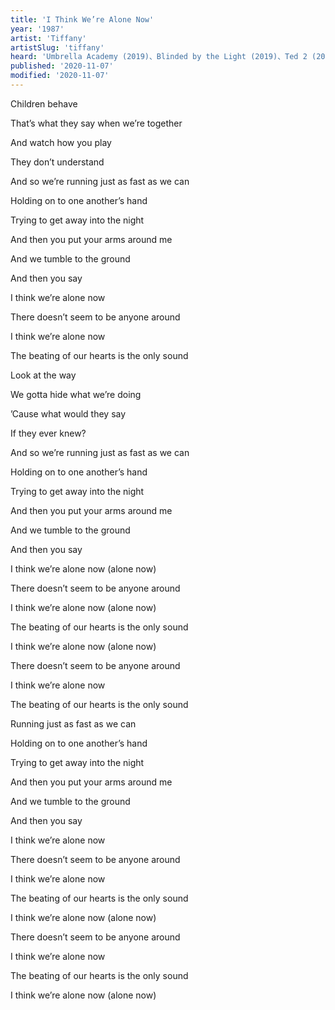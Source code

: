 ```yaml
---
title: 'I Think We’re Alone Now'
year: '1987'
artist: 'Tiffany'
artistSlug: 'tiffany'
heard: 'Umbrella Academy (2019)、Blinded by the Light (2019)、Ted 2 (2015)、Ted (2012)'
published: '2020-11-07'
modified: '2020-11-07'
---
```


<LyricSection>

Children behave

That&rsquo;s what they say when we&rsquo;re together

And watch how you play

They don&rsquo;t understand

</LyricSection>

<LyricSection>

And so we&rsquo;re running just as fast as we can

Holding on to one another&rsquo;s hand

Trying to get away into the night

And then you put your arms around me

And we tumble to the ground

And then you say

</LyricSection>

<LyricSection>

I think we&rsquo;re alone now

There doesn&rsquo;t seem to be anyone around

I think we&rsquo;re alone now

The beating of our hearts is the only sound

</LyricSection>

<LyricSection>

Look at the way

We gotta hide what we&rsquo;re doing

&rsquo;Cause what would they say

If they ever knew?

</LyricSection>

<LyricSection>

And so we&rsquo;re running just as fast as we can

Holding on to one another&rsquo;s hand

Trying to get away into the night

And then you put your arms around me

And we tumble to the ground

And then you say

</LyricSection>

<LyricSection>

I think we&rsquo;re alone now (alone now)

There doesn&rsquo;t seem to be anyone around

I think we&rsquo;re alone now (alone now)

The beating of our hearts is the only sound

</LyricSection>

<LyricSection>

I think we&rsquo;re alone now (alone now)

There doesn&rsquo;t seem to be anyone around

I think we&rsquo;re alone now

The beating of our hearts is the only sound

</LyricSection>

<LyricSection>

Running just as fast as we can

Holding on to one another&rsquo;s hand

Trying to get away into the night

And then you put your arms around me

And we tumble to the ground

And then you say

</LyricSection>

<LyricSection>

I think we&rsquo;re alone now

There doesn&rsquo;t seem to be anyone around

I think we&rsquo;re alone now

The beating of our hearts is the only sound

</LyricSection>

<LyricSection>

I think we&rsquo;re alone now (alone now)

There doesn&rsquo;t seem to be anyone around

I think we&rsquo;re alone now

The beating of our hearts is the only sound

</LyricSection>

<LyricSection>

I think we&rsquo;re alone now (alone now)

</LyricSection>
